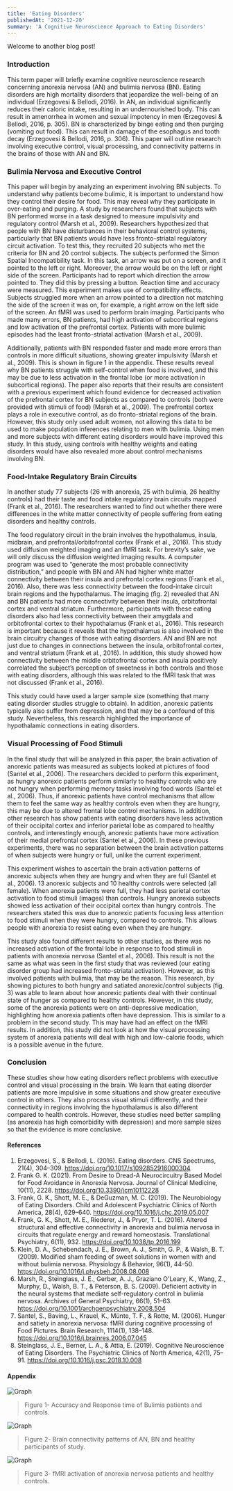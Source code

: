```yaml
---
title: 'Eating Disorders'
publishedAt: '2021-12-20'
summary: 'A Cognitive Neuroscience Approach to Eating Disorders'
---
```


Welcome to another blog post!

### Introduction

This term paper will briefly examine cognitive neuroscience research concerning anorexia nervosa (AN) and bulimia nervosa (BN). Eating disorders are high mortality disorders that jeopardize the well-being of an individual (Erzegovesi & Bellodi, 2016). In AN, an individual significantly reduces their caloric intake, resulting in an undernourished body. This can result in amenorrhea in women and sexual impotency in men (Erzegovesi & Bellodi, 2016, p. 305). BN is characterized by binge eating and then purging (vomiting out food). This can result in damage of the esophagus and tooth decay (Erzegovesi & Bellodi, 2016, p. 306). This paper will outline research involving executive control, visual processing, and connectivity patterns in the brains of those with AN and BN.

### Bulimia Nervosa and Executive Control

This paper will begin by analyzing an experiment involving BN subjects. To understand why patients become bulimic, it is important to understand how they control their desire for food. This may reveal why they participate in over-eating and purging. A study by researchers found that subjects with BN performed worse in a task designed to measure impulsivity and regulatory control (Marsh et al., 2009). Researchers hypothesized that people with BN have disturbances in their behavioral control systems, particularly that BN patients would have less fronto-striatal regulatory circuit activation. To test this, they recruited 20 subjects who met the criteria for BN and 20 control subjects. The subjects performed the Simon Spatial Incompatibility task. In this task, an arrow was put on a screen, and it pointed to the left or right. Moreover, the arrow would be on the left or right side of the screen. Participants had to report which direction the arrow pointed to. They did this by pressing a button. Reaction time and accuracy were measured. This experiment makes use of compatibility effects. Subjects struggled more when an arrow pointed to a direction not matching the side of the screen it was on, for example, a right arrow on the left side of the screen. An fMRI was used to perform brain imaging. Participants who made many errors, BN patients, had high activation of subcortical regions and low activation of the prefrontal cortex. Patients with more bulimic episodes had the least fronto-striatal activation (Marsh et al., 2009). 

Additionally, patients with BN responded faster and made more errors than controls in more difficult situations, showing greater impulsivity (Marsh et al., 2009). This is shown in figure 1 in the appendix. These results reveal why BN patients struggle with self-control when food is involved, and this may be due to less activation in the frontal lobe (or more activation in subcortical regions). The paper also reports that their results are consistent with a previous experiment which found evidence for decreased activation of the prefrontal cortex for BN subjects as compared to controls (both were provided with stimuli of food) (Marsh et al., 2009). The prefrontal cortex plays a role in executive control, as do fronto-striatal regions of the brain. However, this study only used adult women, not allowing this data to be used to make population inferences relating to men with bulimia. Using men and more subjects with different eating disorders would have improved this study. In this study, using controls with healthy weights and eating disorders would have also revealed more about control mechanisms involving BN.

### Food-Intake Regulatory Brain Circuits

In another study 77 subjects (26 with anorexia, 25 with bulimia, 26 healthy controls) had their taste and food intake regulatory brain circuits mapped (Frank et al., 2016). The researchers wanted to find out whether there were differences in the white matter connectivity of people suffering from eating disorders and healthy controls. 

The food regulatory circuit in the brain involves the hypothalamus, insula, midbrain, and prefrontal/orbitofrontal cortex (Frank et al., 2016). This study used diffusion weighted imaging and an fMRI task. For brevity’s sake, we will only discuss the diffusion weighted imaging results. A computer program was used to “generate the most probable connectivity distribution,” and people with BN and AN had higher white matter connectivity between their insula and prefrontal cortex regions (Frank et al., 2016). Also, there was less connectivity between the food-intake circuit brain regions and the hypothalamus. The imaging (fig. 2) revealed that AN and BN patients had more connectivity between their insula, orbitofrontal cortex and ventral striatum. Furthermore, participants with these eating disorders also had less connectivity between their amygdala and orbitofrontal cortex to their hypothalamus (Frank et al., 2016). This research is important because it reveals that the hypothalamus is also involved in the brain circuitry changes of those with eating disorders. AN and BN are not just due to changes in connections between the insula, orbitofrontal cortex, and ventral striatum (Frank et al., 2016). In addition, this study showed how connectivity between the middle orbitofrontal cortex and insula positively correlated the subject’s perception of sweetness in both controls and those with eating disorders, although this was related to the fMRI task that was not discussed (Frank et al., 2016). 

This study could have used a larger sample size (something that many eating disorder studies struggle to obtain). In addition, anorexic patients typically also suffer from depression, and that may be a confound of this study. Nevertheless, this research highlighted the importance of hypothalamic connections in eating disorders.

### Visual Processing of Food Stimuli

In the final study that will be analyzed in this paper, the brain activation of anorexic patients was measured as subjects looked at pictures of food (Santel et al., 2006). The researchers decided to perform this experiment, as hungry anorexic patients perform similarly to healthy controls who are not hungry when performing memory tasks involving food words (Santel et al., 2006). Thus, if anorexic patients have control mechanisms that allow them to feel the same way as healthy controls even when they are hungry, this may be due to altered frontal lobe control mechanisms. In addition, other research has show patients with eating disorders have less activation of their occipital cortex and inferior parietal lobe as compared to healthy controls, and interestingly enough, anorexic patients have more activation of their medial prefrontal cortex (Santel et al., 2006). In these previous experiments, there was no separation between the brain activation patterns of when subjects were hungry or full, unlike the current experiment. 

This experiment wishes to ascertain the brain activation patterns of anorexic subjects when they are hungry and when they are full (Santel et al., 2006). 13 anorexic subjects and 10 healthy controls were selected (all female). When anorexia patients were full, they had less parietal cortex activation to food stimuli (images) than controls. Hungry anorexia subjects showed less activation of their occipital cortex than hungry controls. The researchers stated this was due to anorexic patients focusing less attention to food stimuli when they were hungry, compared to controls. This allows people with anorexia to resist eating even when they are hungry. 

This study also found different results to other studies, as there was no increased activation of the frontal lobe in response to food stimuli in patients with anorexia nervosa (Santel et al., 2006). This result is not the same as what was seen in the first study that was reviewed (our eating disorder group had increased fronto-striatal activation). However, as this involved patients with bulimia, that may be the reason. This research, by showing pictures to both hungry and satiated anorexic/control subjects (fig. 3) was able to learn about how anorexic patients deal with their continual state of hunger as compared to healthy controls. However, in this study, some of the anorexia patients were on anti-depressive medication, highlighting how anorexia patients often have depression. This is similar to a problem in the second study. This may have had an effect on the fMRI results. In addition, this study did not look at how the visual processing system of anorexia patients will deal with high and low-calorie foods, which is a possible avenue in the future.

### Conclusion

These studies show how eating disorders reflect problems with executive control and visual processing in the brain. We learn that eating disorder patients are more impulsive in some situations and show greater executive control in others. They also process visual stimuli differently, and their connectivity in regions involving the hypothalamus is also different compared to health controls. However, these studies need better sampling (as anorexia has high comorbidity with depression) and more sample sizes so that the evidence is more conclusive.

#### References

1.	Erzegovesi, S., & Bellodi, L. (2016). Eating disorders. CNS Spectrums, 21(4), 304–309. 
https://doi.org/10.1017/s1092852916000304
2.	Frank G. K. (2021). From Desire to Dread-A Neurocircuitry Based Model for Food 
Avoidance in Anorexia Nervosa. Journal of Clinical Medicine, 10(11), 2228. https://doi.org/10.3390/jcm10112228
3.	Frank, G. K., Shott, M. E., & DeGuzman, M. C. (2019). The Neurobiology of Eating 
Disorders. Child and Adolescent Psychiatric Clinics of North America, 28(4), 629–640. https://doi.org/10.1016/j.chc.2019.05.007
4.	Frank, G. K., Shott, M. E., Riederer, J., & Pryor, T. L. (2016). Altered structural and 
effective connectivity in anorexia and bulimia nervosa in circuits that regulate energy and reward homeostasis. Translational Psychiatry, 6(11), 932. https://doi.org/10.1038/tp.2016.199
5.	Klein, D. A., Schebendach, J. E., Brown, A. J., Smith, G. P., & Walsh, B. T. (2009). 
Modified sham feeding of sweet solutions in women with and without bulimia nervosa. Physiology & Behavior, 96(1), 44–50. https://doi.org/10.1016/j.physbeh.2008.08.008
6.	Marsh, R., Steinglass, J. E., Gerber, A. J., Graziano O'Leary, K., Wang, Z., Murphy, D., 
Walsh, B. T., & Peterson, B. S. (2009). Deficient activity in the neural systems that mediate self-regulatory control in bulimia nervosa. Archives of General Psychiatry, 66(1), 51–63. https://doi.org/10.1001/archgenpsychiatry.2008.504
7.	Santel, S., Baving, L., Krauel, K., Münte, T. F., &amp; Rotte, M. (2006). Hunger and satiety 
in anorexia nervosa: fMRI during cognitive processing of Food Pictures. Brain Research, 1114(1), 138–148. https://doi.org/10.1016/j.brainres.2006.07.045 
8.	Steinglass, J. E., Berner, L. A., & Attia, E. (2019). Cognitive Neuroscience of Eating 
Disorders. The Psychiatric Clinics of North America, 42(1), 75–91. https://doi.org/10.1016/j.psc.2018.10.008 

#### Appendix

![Graph](/images/psych1.jpg)
> Figure 1- Accuracy and Response time of Bulimia patients and controls.

![Graph](/images/psych2.jpg)
> Figure 2- Brain connectivity patterns of AN, BN and healthy participants of study.

![Graph](/images/psych3.jpg)
> Figure 3- fMRI activation of anorexia nervosa patients and healthy controls.

